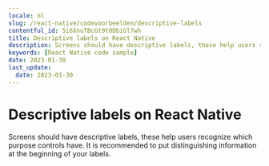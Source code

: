 ```yaml
---
locale: nl
slug: /react-native/codevoorbeelden/descriptive-labels
contentful_id: 5i6XnuTBcGt9t0DbiGl7wh
title: Descriptive labels on React Native
description: Screens should have descriptive labels, these help users recognize which purpose controls have.
keywords: [React Native code sample]
date: 2023-01-30
last_update:
  date: 2023-01-30
---
```


# Descriptive labels on React Native

Screens should have descriptive labels, these help users recognize which purpose controls have. It is recommended to put distinguishing information at the beginning of your labels.

<CodeSample id="screen-labels" locale="nl" platform="react native"/>
